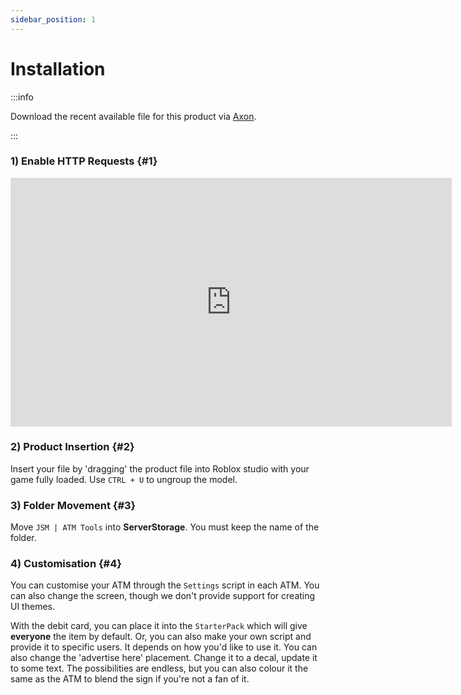 ```yaml
---
sidebar_position: 1
---
```



# Installation

:::info

Download the recent available file for this product via [Axon](https://axon.whitehill.group).

:::

### 1) Enable HTTP Requests {#1}
<iframe width="705.61" height="397.5" src="https://www.youtube.com/embed/qtKN_3Moi7M" title="Enabling HTTP Requests" frameborder="0" allow="accelerometer; autoplay; clipboard-write; encrypted-media; gyroscope; picture-in-picture; web-share; fullscreen"></iframe>

### 2) Product Insertion {#2}
Insert your file by 'dragging' the product file into Roblox studio with your game fully loaded. Use `CTRL + U` to ungroup the model.

### 3) Folder Movement {#3}
Move `JSM | ATM Tools` into **ServerStorage**. You must keep the name of the folder.

### 4) Customisation {#4}
You can customise your ATM through the `Settings` script in each ATM. You can also change the screen, though we don't provide support for creating UI themes.

With the debit card, you can place it into the `StarterPack` which will give **everyone** the item by default. Or, you can also make your own script and provide it to specific users. It depends on how you'd like to use it. You can also change the 'advertise here' placement. Change it to a decal, update it to some text. The possibilities are endless, but you can also colour it the same as the ATM to blend the sign if you're not a fan of it.
